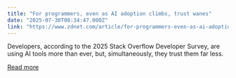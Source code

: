 ```yaml
---
title: "For programmers, even as AI adoption climbs, trust wanes"
date: "2025-07-30T08:34:47.000Z"
link: "https://www.zdnet.com/article/for-programmers-even-as-ai-adoption-climbs-trust-wanes/"
---
```


Developers, according to the 2025 Stack Overflow Developer Survey, are using AI tools more than ever, but, simultaneously, they trust them far less.

[Read more](https://www.zdnet.com/article/for-programmers-even-as-ai-adoption-climbs-trust-wanes/)
